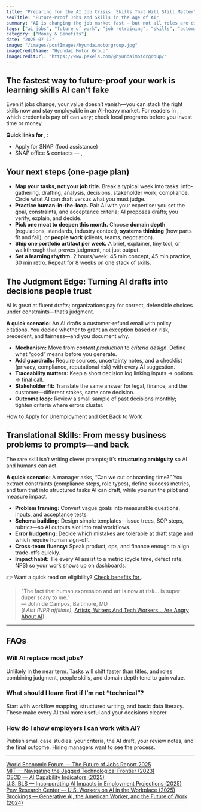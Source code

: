 ```yaml
---
title: "Preparing for the AI Job Crisis: Skills That Will Still Matter"
seoTitle: "Future-Proof Jobs and Skills in the Age of AI"
summary: "AI is changing the job market fast — but not all roles are disappearing. Here's where the demand is growing, and what skills you can build to stay ahead of the curve."
tags: ["ai jobs", "future of work", "job retraining", "skills", "automation"]
category: ["Money & Benefits"]
date: "2025-07-12"
image: "/images/postImages/hyundaimotorgroup.jpg"
imageCreditName: "Hyundai Motor Group"
imageCreditUrl: "https://www.pexels.com/@hyundaimotorgroup/"
---
```


## The fastest way to future-proof your work is learning skills AI can’t fake

Even if jobs change, your value doesn’t vanish—you can stack the right skills now and stay employable in an AI-heavy market. <IfLocation>For readers in <City/>, <State/>, which credentials pay off can vary; check local programs before you invest time or money.</IfLocation>

<BenefitsCtaBanner />

<IfLocation>
<div className="not-prose my-12 p-4 rounded-xl border-[3px] bg-muted">
  <p className="mb-2"><strong>Quick links for <City/>, <State/>:</strong></p>
  <ul className="list-disc ml-5 space-y-1">
    <li><ResourceLink name="snap">Apply for SNAP (food assistance)</ResourceLink></li>
    <li><ResourceLink name="snap" field="contact">SNAP office & contacts<IfLocation> — <City/>, <State/></IfLocation></ResourceLink></li>
  </ul>
</div>
</IfLocation>

## Your next steps (one-page plan)

- **Map your tasks, not your job title.** Break a typical week into tasks: info-gathering, drafting, analysis, decisions, stakeholder work, compliance. Circle what AI can draft versus what you must judge.  
- **Practice human-in-the-loop.** Pair AI with your expertise: you set the goal, constraints, and acceptance criteria; AI proposes drafts; you verify, explain, and decide.  
- **Pick one moat to deepen this month.** Choose **domain depth** (regulations, standards, industry context), **systems thinking** (how parts fit and fail), or **people work** (clients, teams, negotiation).  
- **Ship one portfolio artifact per week.** A brief, explainer, tiny tool, or walkthrough that proves judgment, not just output.  
- **Set a learning rhythm.** 2 hours/week: 45 min concept, 45 min practice, 30 min retro. Repeat for 8 weeks on one stack of skills.

## The Judgment Edge: Turning AI drafts into decisions people trust

AI is great at fluent drafts; organizations pay for correct, defensible choices under constraints—that’s judgment.

**A quick scenario:** An AI drafts a customer-refund email with policy citations. You decide whether to grant an exception based on risk, precedent, and fairness—and you document why.

- **Mechanism:** Move from *content production* to *criteria design*. Define what “good” means before you generate.  
- **Add guardrails:** Require sources, uncertainty notes, and a checklist (privacy, compliance, reputational risk) with every AI suggestion.  
- **Traceability matters:** Keep a short decision log linking inputs → options → final call.  
- **Stakeholder fit:** Translate the same answer for legal, finance, and the customer—different stakes, same core decision.  
- **Outcome loop:** Review a small sample of past decisions monthly; tighten criteria where errors cluster.

<CrossLink href="./unemployment-benefits-and-job-search-tips">How to Apply for Unemployment and Get Back to Work</CrossLink>

## Translational Skills: From messy business problems to prompts—and back

The rare skill isn’t writing clever prompts; it’s **structuring ambiguity** so AI and humans can act.

**A quick scenario:** A manager asks, “Can we cut onboarding time?” You extract constraints (compliance steps, role types), define success metrics, and turn that into structured tasks AI can draft, while you run the pilot and measure impact.

- **Problem framing:** Convert vague goals into measurable questions, inputs, and acceptance tests.  
- **Schema building:** Design simple templates—issue trees, SOP steps, rubrics—so AI outputs slot into real workflows.  
- **Error budgeting:** Decide which mistakes are tolerable at draft stage and which require human sign-off.  
- **Cross-team fluency:** Speak product, ops, and finance enough to align trade-offs quickly.  
- **Impact habit:** Tie every AI assist to a metric (cycle time, defect rate, NPS) so your work shows up on dashboards.

<IfLocation>
<div className="mt-3">👉 Want a quick read on eligibility? <a href="/tools/check-benefits" className="underline">Check benefits for <City/></a>.</div>
</IfLocation>

> "The fact that human expression and art is now at risk… is super duper scary to me."  
> — John de Campos, Baltimore, MD  
(*LAist (NPR affiliate)*, [Artists, Writers And Tech Workers… Are Angry About AI](https://laist.com/news/arts-culture/artists-writers-and-tech-workers-in-southern-california-are-angry-about-ai-heres-why))

---

## FAQs

### Will AI replace most jobs?
Unlikely in the near term. Tasks will shift faster than titles, and roles combining judgment, people skills, and domain depth tend to gain value.

### What should I learn first if I’m not “technical”?
Start with workflow mapping, structured writing, and basic data literacy. These make every AI tool more useful and your decisions clearer.

### How do I show employers I can work with AI?
Publish small case studies: your criteria, the AI draft, your review notes, and the final outcome. Hiring managers want to see the process.

---

<div className="references">
<a href="https://www.weforum.org/publications/the-future-of-jobs-report-2025/" target="_blank" rel="noopener noreferrer">World Economic Forum — The Future of Jobs Report 2025</a><br />
<a href="https://mitsloan.mit.edu/sites/default/files/2023-10/SSRN-id4573321.pdf" target="_blank" rel="noopener noreferrer">MIT — Navigating the Jagged Technological Frontier (2023)</a><br />
<a href="https://www.oecd.org/en/publications/introducing-the-oecd-ai-capability-indicators_be745f04-en.html" target="_blank" rel="noopener noreferrer">OECD — AI Capability Indicators (2025)</a><br />
<a href="https://www.bls.gov/opub/mlr/2025/article/incorporating-ai-impacts-in-bls-employment-projections.htm" target="_blank" rel="noopener noreferrer">U.S. BLS — Incorporating AI Impacts in Employment Projections (2025)</a><br />
<a href="https://www.pewresearch.org/social-trends/2025/02/25/u-s-workers-are-more-worried-than-hopeful-about-future-ai-use-in-the-workplace/" target="_blank" rel="noopener noreferrer">Pew Research Center — U.S. Workers on AI in the Workplace (2025)</a><br />
<a href="https://www.brookings.edu/articles/generative-ai-the-american-worker-and-the-future-of-work/" target="_blank" rel="noopener noreferrer">Brookings — Generative AI, the American Worker, and the Future of Work (2024)</a>
</div>